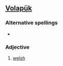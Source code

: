 ==[[Volapük]]==
{{attention|vo|Should the def be Welsh?}}
===Alternative spellings===
* {{l|vo|velsaynik}}

===Adjective===
{{infl|vo|adjective}}

# [[welsh]]